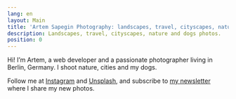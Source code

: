 ```yaml
---
lang: en
layout: Main
title: 'Artem Sapegin Photography: landscapes, travel, cityscapes, nature, dogs, photos'
description: Landscapes, travel, cityscapes, nature and dogs photos.
position: 0
---
```


Hi! I’m Artem, a web developer and a passionate photographer living in Berlin, Germany. I shoot nature, cities and my dogs.

Follow me at [Instagram](https://www.instagram.com/sapegin/) and [Unsplash](https://unsplash.com/@sapegin), and subscribe to [my newsletter](/subscribe) where I share my new photos.
